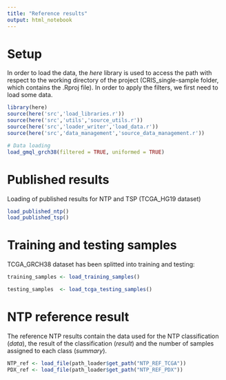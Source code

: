 ---
title: "Reference results"
output: html_notebook
---

# Setup

In order to load the data, the *here* library is used to access the path with respect to the working directory of the project (CRIS_single-sample folder, which contains the .Rproj file). In order to apply the filters, we first need to load some data.

```{r setup}
library(here)
source(here('src','load_libraries.r'))
source(here('src','utils','source_utils.r'))
source(here('src','loader_writer','load_data.r'))
source(here('src','data_management','source_data_management.r'))

# Data loading
load_gmql_grch38(filtered = TRUE, uniformed = TRUE)
```

# Published results

Loading of published results for NTP and TSP (TCGA\_HG19 dataset)

```{r}
load_published_ntp()
load_published_tsp()
```

# Training and testing samples

TCGA\_GRCH38 dataset has been splitted into training and testing:

```{r}
training_samples <- load_training_samples()
```

```{r}
testing_samples  <- load_tcga_testing_samples()
```

# NTP reference result

The reference NTP results contain the data used for the NTP classification (*data*), the result of the classification (*result*) and the number of samples assigned to each class (*summary*).

```{r}
NTP_ref <- load_file(path_loader$get_path("NTP_REF_TCGA"))
PDX_ref <- load_file(path_loader$get_path("NTP_REF_PDX"))
```






